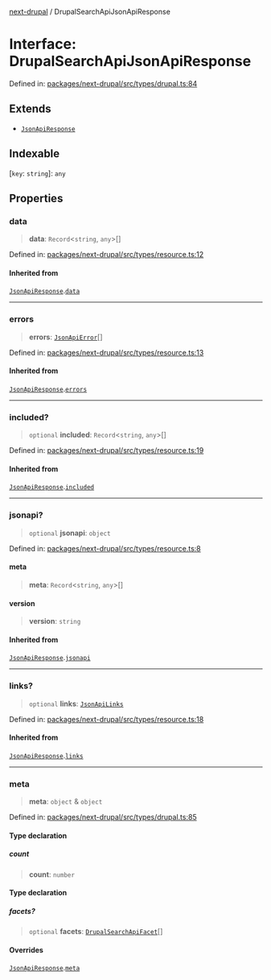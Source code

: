 [next-drupal](../globals.mdx) / DrupalSearchApiJsonApiResponse

# Interface: DrupalSearchApiJsonApiResponse

Defined in: [packages/next-drupal/src/types/drupal.ts:84](https://github.com/chapter-three/next-drupal/blob/f82409096888c944dd3eff45bf555062558ddd42/packages/next-drupal/src/types/drupal.ts#L84)

## Extends

- [`JsonApiResponse`](JsonApiResponse.mdx)

## Indexable

\[`key`: `string`\]: `any`

## Properties

### data

> **data**: `Record`\<`string`, `any`\>[]

Defined in: [packages/next-drupal/src/types/resource.ts:12](https://github.com/chapter-three/next-drupal/blob/f82409096888c944dd3eff45bf555062558ddd42/packages/next-drupal/src/types/resource.ts#L12)

#### Inherited from

[`JsonApiResponse`](JsonApiResponse.mdx).[`data`](JsonApiResponse.mdx#data)

---

### errors

> **errors**: [`JsonApiError`](JsonApiError.mdx)[]

Defined in: [packages/next-drupal/src/types/resource.ts:13](https://github.com/chapter-three/next-drupal/blob/f82409096888c944dd3eff45bf555062558ddd42/packages/next-drupal/src/types/resource.ts#L13)

#### Inherited from

[`JsonApiResponse`](JsonApiResponse.mdx).[`errors`](JsonApiResponse.mdx#errors)

---

### included?

> `optional` **included**: `Record`\<`string`, `any`\>[]

Defined in: [packages/next-drupal/src/types/resource.ts:19](https://github.com/chapter-three/next-drupal/blob/f82409096888c944dd3eff45bf555062558ddd42/packages/next-drupal/src/types/resource.ts#L19)

#### Inherited from

[`JsonApiResponse`](JsonApiResponse.mdx).[`included`](JsonApiResponse.mdx#included)

---

### jsonapi?

> `optional` **jsonapi**: `object`

Defined in: [packages/next-drupal/src/types/resource.ts:8](https://github.com/chapter-three/next-drupal/blob/f82409096888c944dd3eff45bf555062558ddd42/packages/next-drupal/src/types/resource.ts#L8)

#### meta

> **meta**: `Record`\<`string`, `any`\>[]

#### version

> **version**: `string`

#### Inherited from

[`JsonApiResponse`](JsonApiResponse.mdx).[`jsonapi`](JsonApiResponse.mdx#jsonapi)

---

### links?

> `optional` **links**: [`JsonApiLinks`](JsonApiLinks.mdx)

Defined in: [packages/next-drupal/src/types/resource.ts:18](https://github.com/chapter-three/next-drupal/blob/f82409096888c944dd3eff45bf555062558ddd42/packages/next-drupal/src/types/resource.ts#L18)

#### Inherited from

[`JsonApiResponse`](JsonApiResponse.mdx).[`links`](JsonApiResponse.mdx#links)

---

### meta

> **meta**: `object` & `object`

Defined in: [packages/next-drupal/src/types/drupal.ts:85](https://github.com/chapter-three/next-drupal/blob/f82409096888c944dd3eff45bf555062558ddd42/packages/next-drupal/src/types/drupal.ts#L85)

#### Type declaration

##### count

> **count**: `number`

#### Type declaration

##### facets?

> `optional` **facets**: [`DrupalSearchApiFacet`](DrupalSearchApiFacet.mdx)[]

#### Overrides

[`JsonApiResponse`](JsonApiResponse.mdx).[`meta`](JsonApiResponse.mdx#meta)
